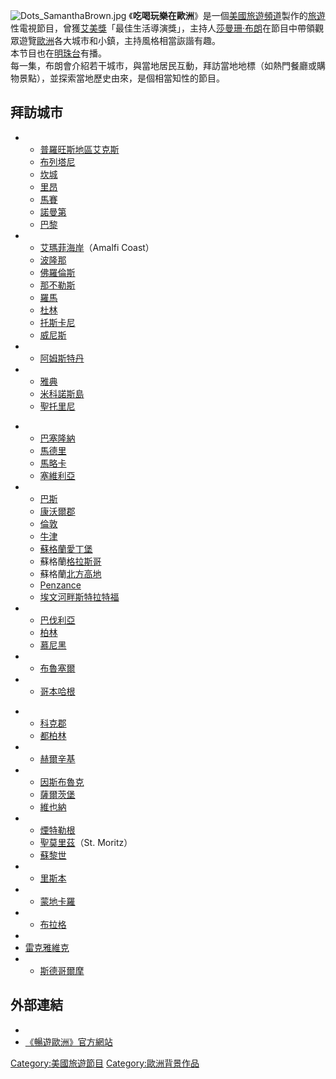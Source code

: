 {{NoteTA
|T=zh-hk:吃喝玩樂在歐洲;zh-hans:吃喝玩乐在欧洲;zh-tw:暢遊歐洲
|1=zh-hk:吃喝玩樂在歐洲;zh-hans:吃喝玩乐在欧洲;zh-tw:暢遊歐洲
}}
{{infobox television
| 名稱     = 暢遊歐洲
| 原名     = ''Passport to Europe with Samantha Brown''
| 圖片     = 
| 圖說     = 
| 類型     = [[旅遊l|旅遊l]]
| 每集長   = 30分鐘
| 執行製作 = [[傑瑞·史密斯|傑瑞·史密斯]]<br />辛蒂·史密斯
| 導演     = [[傑瑞·史密斯|傑瑞·史密斯]]<br />瓊安·麥寇得<br />席德·高爾博格
| writer   = [[莎曼珊·布朗|莎曼珊·布朗]]<br />大衛·迪恩
| 主持     = [[莎曼珊·布朗|莎曼珊·布朗]]
| 國家     = {{USA}}
| 首播頻道 = [[旅遊頻道|旅遊頻道]]
| 首播國家 = [[美國|美國]]
| 開始     = 2004年10月31日
| 相關節目 = [[暢遊拉丁美洲|暢遊拉丁美洲]]
| 季數     = 2
| 集數     = 19
| 官方網站 = https://web.archive.org/web/20080312233548/http://www.travelchannel.com/TV_Shows/Samantha_Brown/passport-europe 
| imdb_id  = 0446242
| tv_com_id= 35488
}}
[[File:Dots_SamanthaBrown.jpg|right]]
《'''吃喝玩樂在歐洲'''》是一個[[美國旅遊頻道|美國旅遊頻道]]製作的[[旅遊|旅遊]]性電視節目，曾獲[[艾美獎|艾美獎]]「最佳生活導演獎」，主持人[[莎曼珊·布朗|莎曼珊·布朗]]在節目中帶領觀眾遊覽[[歐洲|歐洲]]各大城市和小鎮，主持風格相當詼諧有趣。<br>
本节目也在[[明珠台|明珠台]]有播。<br>
每一集，布朗會介紹若干城市，與當地居民互動，拜訪當地地標（如熱門餐廳或購物景點），並探索當地歷史由來，是個相當知性的節目。

== 拜訪城市 ==
{{col-begin}}
{{col-3}}
* {{FRA}}
** [[普羅旺斯地區艾克斯|普羅旺斯地區艾克斯]]
** [[布列塔尼|布列塔尼]]
** [[坎城|坎城]]
** [[里昂|里昂]]
** [[馬賽|馬賽]]
** [[諾曼第|諾曼第]]
** [[巴黎|巴黎]]
* {{ITA}} 
** [[艾瑪菲海岸|艾瑪菲海岸]]（Amalfi Coast）
** [[波隆那|波隆那]]
** [[佛羅倫斯|佛羅倫斯]]
** [[那不勒斯|那不勒斯]]
** [[羅馬|羅馬]]
** [[都靈|杜林]]
** [[托斯卡尼|托斯卡尼]]
** [[威尼斯|威尼斯]]
* {{NET}}
** [[阿姆斯特丹|阿姆斯特丹]]
* {{GRE}}
** [[雅典|雅典]]
** [[米科諾斯島|米科諾斯島]]
** [[聖托里尼|聖托里尼]]
{{col-3}}
* {{SPA}}
** [[巴塞隆納|巴塞隆納]]
** [[馬德里|馬德里]]
** [[馬略卡|馬略卡]]
** [[塞維利亞|塞維利亞]]
* {{UK}}
** [[巴斯|巴斯]]
** [[康沃爾郡|康沃爾郡]]
** [[倫敦|倫敦]]
** [[牛津|牛津]]
** [[蘇格蘭|蘇格蘭]][[愛丁堡|愛丁堡]]
** 蘇格蘭[[格拉斯哥|格拉斯哥]]
** 蘇格蘭[[北方高地|北方高地]]
** [[Penzance|Penzance]]
** [[埃文河畔斯特拉特福|埃文河畔斯特拉特福]]
* {{GER}} 
** [[巴伐利亞|巴伐利亞]] 
** [[柏林|柏林]]
** [[慕尼黑|慕尼黑]]
* {{BEL}}
** [[布魯塞爾|布魯塞爾]]
* {{DEN}}
** [[哥本哈根|哥本哈根]]
{{col-3}} 
* {{IRE}}
** [[科克郡|科克郡]]
** [[都柏林|都柏林]]
* {{FIN}}
** [[赫爾辛基|赫爾辛基]]
* {{AUT}}
** [[因斯布魯克|因斯布魯克]]
** [[薩爾茨堡|薩爾茨堡]]
** [[維也納|維也納]]
* {{SWI}}
** [[煙特勒根|煙特勒根]]
** [[聖莫里茲|聖莫里茲]]（St. Moritz）
** [[蘇黎世|蘇黎世]]
* {{POR}}
** [[里斯本|里斯本]]
* {{MON}}
** [[蒙地卡羅|蒙地卡羅]]
* {{CZE}}
** [[布拉格|布拉格]] 
* {{ICE}}
* [[雷克雅維克|雷克雅維克]] 
* {{SWE}}
** [[斯德哥爾摩|斯德哥爾摩]]
{{col-end}}

==外部連結==
* {{imdb|0446242}}
* [https://web.archive.org/web/20080312233548/http://www.travelchannel.com/TV_Shows/Samantha_Brown/passport-europe 《暢遊歐洲》官方網站]

[[Category:美國旅遊節目|Category:美國旅遊節目]]
[[Category:歐洲背景作品|Category:歐洲背景作品]]